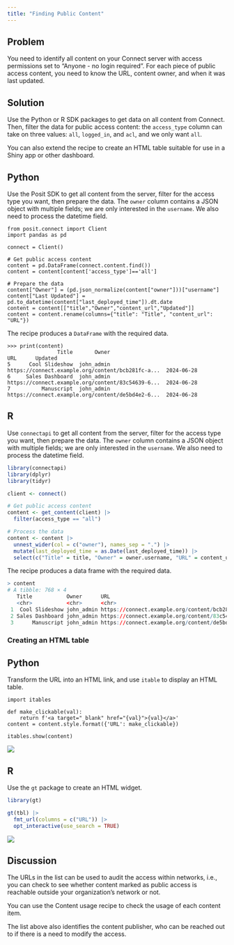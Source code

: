 ```yaml
---
title: "Finding Public Content"
---
```


## Problem

You need to identify all content on your Connect server with access permissions set to "Anyone - no login required". For each piece of public access content, you need to know the URL, content owner, and when it was last updated.

## Solution

Use the Python or R SDK packages to get data on all content from Connect. Then, filter the data for public access content: the `access_type` column can take on three values: `all`, `logged_in`, and `acl`, and we only want `all`.

You can also extend the recipe to create an HTML table suitable for use in a Shiny app or other dashboard.

::: {.panel-tabset group="language"}

## Python

Use the Posit SDK to get all content from the server, filter for the access type you want, then prepare the data. The `owner` column contains a JSON object with multiple fields; we are only interested in the `username`. We also need to process the datetime field.


```.python
from posit.connect import Client
import pandas as pd

connect = Client()

# Get public access content
content = pd.DataFrame(connect.content.find())
content = content[content['access_type']=='all']

# Prepare the data
content["Owner"] = (pd.json_normalize(content["owner"]))["username"]
content["Last Updated"] = pd.to_datetime(content["last_deployed_time"]).dt.date
content = content[["title","Owner","content_url","Updated"]]
content = content.rename(columns={"title": "Title", "content_url": "URL"})
```

The recipe produces a `DataFrame` with the required data.

```.python
>>> print(content)
                Title       Owner                                                URL      Updated
5      Cool Slideshow  john_admin  https://connect.example.org/content/bcb281fc-a...  2024-06-28
6     Sales Dashboard  john_admin  https://connect.example.org/content/83c54639-6...  2024-06-28
7          Manuscript  john_admin  https://connect.example.org/content/de5bd4e2-6...  2024-06-28
```

## R

Use `connectapi` to get all content from the server, filter for the access type you want, then prepare the data. The `owner` column contains a JSON object with multiple fields; we are only interested in the `username`. We also need to process the datetime field.

```.r
library(connectapi)
library(dplyr)
library(tidyr)

client <- connect()

# Get public access content
content <- get_content(client) |>
  filter(access_type == "all")

# Process the data
content <- content |>
  unnest_wider(col = c("owner"), names_sep = ".") |>
  mutate(last_deployed_time = as.Date(last_deployed_time)) |>
  select(c("Title" = title, "Owner" = owner.username, "URL" = content_url, "Updated" = last_deployed_time))
```

The recipe produces a data frame with the required data.

```.r
> content
# A tibble: 768 × 4
   Title           Owner      URL                                                                       Updated   
   <chr>           <chr>      <chr>                                                                     <date>    
 1  Cool Slideshow john_admin https://connect.example.org/content/bcb281fc-aa3b-4341-93eb-081814608c94/ 2024-06-28
 2 Sales Dashboard john_admin https://connect.example.org/content/83c54639-6030-4054-8066-5011b9fb796d/ 2024-06-28
 3      Manuscript john_admin https://connect.example.org/content/de5bd4e2-6ed5-49cb-99fa-8c6736cbcbaa/ 2024-06-28
```
:::

### Creating an HTML table

::: {.panel-tabset group="language"}

## Python

Transform the URL into an HTML link, and use `itable` to display an HTML table.

```.python
import itables

def make_clickable(val):
    return f'<a target="_blank" href="{val}">{val}</a>'
content = content.style.format({'URL': make_clickable})

itables.show(content)
```

![](./images/example-py.png)

## R

Use the `gt` package to create an HTML widget.

```.r
library(gt)

gt(tbl) |>
  fmt_url(columns = c("URL")) |>
  opt_interactive(use_search = TRUE)
```

![](./images/example-r.png)

:::

## Discussion

The URLs in the list can be used to audit the access within networks, i.e., you can check to see whether content marked as public access is reachable outside your organization's network or not.

You can use the Content usage recipe to check the usage of each content item.

The list above also identifies the content publisher, who can be reached out to if there is a need to modify the access.
